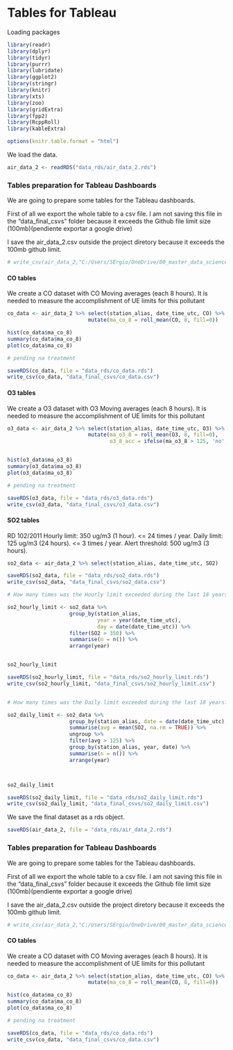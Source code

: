 
# Tables for Tableau

Loading packages
```r
library(readr)
library(dplyr)
library(tidyr)
library(purrr)
library(lubridate)
library(ggplot2)
library(stringr)
library(knitr)
library(xts)
library(zoo)
library(gridExtra)
library(fpp2)
library(RcppRoll)
library(kableExtra)

options(knitr.table.format = "html")
```

We load the data.
```r

air_data_2 <- readRDS("data_rds/air_data_2.rds")

```


### Tables preparation for Tableau Dashboards

We are going to prepare some tables for the Tableau dashboards.

First of all we export the whole table to a csv file. I am not saving this file in the "data_final_csvs" folder because it exceeds the Github file limit size (100mb)(pendiente exportar a google drive)

I save the air_data_2.csv outside the project diretory because it exceeds the 100mb github limit.
```r

# write_csv(air_data_2,"C:/Users/SErgio/OneDrive/00_master_data_science/TFM/air_data_2.csv")

```
#### CO tables

We create a CO dataset with CO Moving averages (each 8 hours). It is needed to measure the accomplishment of UE limits for this pollutant
```r

co_data <- air_data_2 %>% select(station_alias, date_time_utc, CO) %>%
                          mutate(ma_co_8 = roll_mean(CO, 8, fill=0))

hist(co_data$ma_co_8)
summary(co_data$ma_co_8)
plot(co_data$ma_co_8)

# pending na treatment

saveRDS(co_data, file = "data_rds/co_data.rds")
write_csv(co_data, "data_final_csvs/co_data.csv")


```

#### O3 tables

We create a O3 dataset with O3 Moving averages (each 8 hours). It is needed to measure the accomplishment of UE limits for this pollutant
```r

o3_data <- air_data_2 %>% select(station_alias, date_time_utc, O3) %>%
                          mutate(ma_o3_8 = roll_mean(O3, 8, fill=0),
                                 o3_8_acc = ifelse(ma_o3_8 > 125, 'no', 'yes'))


hist(o3_data$ma_o3_8)
summary(o3_data$ma_o3_8)
plot(o3_data$ma_o3_8)

# pending na treatment

saveRDS(o3_data, file = "data_rds/o3_data.rds")
write_csv(o3_data, "data_final_csvs/o3_data.csv")


```



#### SO2 tables

RD 102/2011
Hourly limit: 350 ug/m3 (1 hour). <= 24 times / year.
Daily limit: 125 ug/m3 (24 hours). <= 3 times / year.
Alert threshold: 500 ug/m3 (3 hours).


```r

so2_data <- air_data_2 %>% select(station_alias, date_time_utc, SO2)

saveRDS(so2_data, file = "data_rds/so2_data.rds")
write_csv(so2_data, "data_final_csvs/so2_data.csv")

# How many times was the Hourly limit exceeded during the last 18 years?

so2_hourly_limit <- so2_data %>%
                    group_by(station_alias,
                             year = year(date_time_utc),
                             day = date(date_time_utc)) %>%
                    filter(SO2 > 350) %>%
                    summarise(n = n()) %>%
                    arrange(year)


so2_hourly_limit

saveRDS(so2_hourly_limit, file = "data_rds/so2_hourly_limit.rds")
write_csv(so2_hourly_limit, "data_final_csvs/so2_hourly_limit.csv")


# How many times was the Daily limit exceeded during the last 18 years?

so2_daily_limit <- so2_data %>%
                    group_by(station_alias, date = date(date_time_utc), year = year(date_time_utc)) %>%
                    summarise(avg = mean(SO2, na.rm = TRUE)) %>%
                    ungroup %>%
                    filter(avg > 125) %>%
                    group_by(station_alias, year, date) %>%
                    summarise(n = n()) %>%
                    arrange(year)



so2_daily_limit

saveRDS(so2_daily_limit, file = "data_rds/so2_daily_limit.rds")
write_csv(so2_daily_limit, "data_final_csvs/so2_daily_limit.csv")

```

















We save the final dataset as a rds object.
```r

saveRDS(air_data_2, file = "data_rds/air_data_2.rds")

```

### Tables preparation for Tableau Dashboards

We are going to prepare some tables for the Tableau dashboards.

First of all we export the whole table to a csv file. I am not saving this file in the "data_final_csvs" folder because it exceeds the Github file limit size (100mb)(pendiente exportar a google drive)

I save the air_data_2.csv outside the project diretory because it exceeds the 100mb github limit.
```r

# write_csv(air_data_2,"C:/Users/SErgio/OneDrive/00_master_data_science/TFM/air_data_2.csv")

```
#### CO tables

We create a CO dataset with CO Moving averages (each 8 hours). It is needed to measure the accomplishment of UE limits for this pollutant
```r

co_data <- air_data_2 %>% select(station_alias, date_time_utc, CO) %>%
                          mutate(ma_co_8 = roll_mean(CO, 8, fill=0))

hist(co_data$ma_co_8)
summary(co_data$ma_co_8)
plot(co_data$ma_co_8)

# pending na treatment

saveRDS(co_data, file = "data_rds/co_data.rds")
write_csv(co_data, "data_final_csvs/co_data.csv")

```
